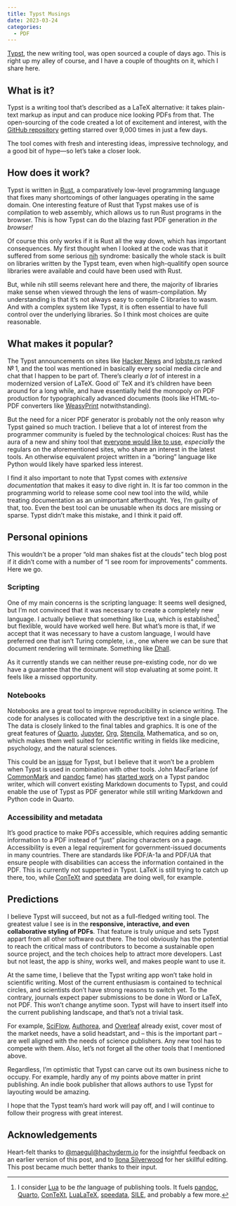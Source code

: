 ```yaml
---
title: Typst Musings
date: 2023-03-24
categories:
  - PDF
---
```


[Typst](https://typst.app), the new writing tool, was open sourced
a couple of days ago. This is right up my alley of course, and I
have a couple of thoughts on it, which I share here.

## What is it?

Typst is a writing tool that's described as a LaTeX alternative:
it takes plain-text markup as input and can produce nice looking
PDFs from that. The open-sourcing of the code created a lot of
excitement and interest, with the [GitHub repository] getting starred
over 9,000 times in just a few days.

The tool comes with fresh and interesting ideas, impressive
technology, and a good bit of hype—so let's take a closer look.

## How does it work?

Typst is written in [Rust], a comparatively low-level programming
language that fixes many shortcomings of other languages operating
in the same domain. One interesting feature of Rust that Typst
makes use of is compilation to web assembly, which allows us to run
Rust programs in the browser. This is how Typst can do the blazing
fast PDF generation *in the browser!*

Of course this only works if it is Rust all the way down, which
has important consequences. My first thought when I looked at the
code was that it suffered from some serious
[nih](https://en.wikipedia.org/wiki/Not_invented_here) syndrome:
basically the whole stack is built on libraries written by the
Typst team, even when high-qualitify open source libraries were
available and could have been used with Rust.

But, while nih still seems relevant here and there, the majority
of libraries make sense when viewed through the lens of
wasm-compilation. My understanding is that it's not always easy to
compile C libraries to wasm. And with a complex system like Typst,
it is often essential to have full control over the underlying
libraries. So I think most choices are quite reasonable.

## What makes it popular?

The Typst announcements on sites like [Hacker News] and [lobste.rs]
ranked № 1, and the tool was mentioned in basically every social
media circle and chat that I happen to be part of. There's clearly
*a lot* of interest in a modernized version of LaTeX. Good ol' TeX
and it's children have been around for a long while, and have
essentially held the monopoly on PDF production for typographically
advanced documents (tools like HTML-to-PDF converters like
[WeasyPrint] notwithstanding).

But the need for a nicer PDF generator is probably not the only
reason why Typst gained so much traction. I believe that a lot of
interest from the programmer community is fueled by the
technological choices: Rust has the aura of a new and shiny tool
that [everyone would like to use], *especially* the regulars on
the aforementioned sites, who share an interest in the latest
tools. An otherwise equivalent project written in a "boring"
language like Python would likely have sparked less interest.

I find it also important to note that Typst comes with *extensive
documentation* that makes it easy to dive right in. It is far too
common in the programming world to release some cool new tool into
the wild, while treating documentation as an unimportant
afterthought. Yes, I'm guilty of that, too. Even the best tool can
be unusable when its docs are missing or sparse. Typst didn't make
this mistake, and I think it paid off.

## Personal opinions

This wouldn't be a proper "old man shakes fist at the clouds" tech
blog post if it didn't come with a number of "I see room for
improvements" comments. Here we go.

### Scripting

One of my main concerns is the scripting language: It seems well
designed, but I'm not convinced that it was necessary to create a
completely new language. I actually believe that something like
Lua, which is established[^1] but flexlible, would have worked well
here. But what's more is that, if we accept that it was necessary
to have a custom language, I would have preferred one that isn't
Turing complete, i.e., one where we can be sure that document
rendering will terminate. Something like [Dhall].

As it currently stands we can neither reuse pre-existing code, nor
do we have a guarantee that the document will stop evaluating at
some point. It feels like a missed opportunity.

### Notebooks

Notebooks are a great tool to improve reproducibility in science
writing. The code for analyses is collocated with the descriptive
text in a single place. The data is closely linked to the final
tables and graphics. It is one of the great features of [Quarto],
[Jupyter], [Org], [Stencila], Mathematica, and so on, which makes
them well suited for scientific writing in fields like
medicine, psychology, and the natural sciences.

This could be an [issue] for Typst, but I believe that it won't be a
problem when Typst is used in combination with other tools. John
MacFarlane (of [CommonMark] and [pandoc] fame) has [started work]
on a Typst pandoc writer, which will convert existing
Markdown documents to Typst, and could enable the use of Typst as
PDF generator while still writing Markdown and Python code in
Quarto.

[issue]: https://github.com/typst/typst/issues/117

### Accessibility and metadata

It's good practice to make PDFs accessible, which requires adding
semantic information to a PDF instead of "just" placing characters
on a page. Accessibility is even a legal requirement for
government-issued documents in many countries. There are standards
like PDF/A-1a and PDF/UA that ensure people with disabilities can
access the information contained in the PDF. This is currently not
supperted in Typst. LaTeX is still trying to catch up there, too,
while [ConTeXt] and [speedata] are doing well, for example.

## Predictions

I believe Typst will succeed, but not as a full-fledged writing
tool. The greatest value I see is in the **responsive, interactive,
and even collaborative styling of PDFs**. That feature is truly
unique and sets Typst appart from all other software out there.
The tool obviously has the potential to reach the critical mass of
contributors to become a sustainable open source project, and the
tech choices help to attract more developers. Last but not least,
the app is shiny, works well, and makes people want to use it.

At the same time, I believe that the Typst writing app won't take
hold in scientific writing. Most of the current enthusiasm is
contained to technical circles, and scientists don't have strong
reasons to switch yet. To the contrary, journals expect paper
submissions to be done in Word or LaTeX, not PDF. This won't
change anytime soon. Typst will have to insert itself into the
current publishing landscape, and that's not a trivial task.

For example, [SciFlow], [Authorea], and [Overleaf] already exist,
cover most of the market needs, have a solid headstart, and – this
is the important part – are well aligned with the needs of science
publishers. Any new tool has to compete with them. Also, let's not
forget all the other tools that I mentioned above.

Regardless, I'm optimistic that Typst can carve out its own
business niche to occupy. For example, hardly any of my points
above matter in print publishing. An indie book publisher that
allows authors to use Typst for layouting would be amazing.

I hope that the Typst team's hard work will pay off, and I will
continue to follow their progress with great interest.

## Acknowledgements

Heart-felt thanks to [\@maegul@hachyderm.io] for the insightful
feedback on an earlier version of this post, and to [Ilona
Silverwood][] for her skillful editing. This post became much better
thanks to their input.

[^1]: I consider [Lua] to be *the* language of publishing tools.
    It fuels [pandoc], [Quarto], [ConTeXt], [LuaLaTeX],
    [speedata], [SILE], and probably a few more.

[GitHub repository]: https://github.com/typst/typst
[Hacker News]: https://news.ycombinator.com/item?id=35250210
[lobste.rs]: https://lobste.rs/s/ko1yjj/typst_new_markup_based_typesetting
[Authorea]: https://www.authorea.com/
[CommonMark]: https://commonmark.org
[ConTeXt]: https://wiki.contextgarden.net/
[Dhall]: https://dhall-lang.org/
[Jupyter]: https://jupyter.org/
[Lua]: https://lua.org/
[LuaLaTeX]: http://luatex.org/
[Org]: https://orgmode.org/
[Overleaf]: https://overleaf.com/
[Quarto]: https://quarto.org/
[Rust]: https://www.rust-lang.org/
[SciFlow]: https://sciflow.net/
[SILE]: https://sile-typesetter.org/
[Stencila]: https://stenci.la/
[WeasyPrint]: https://weasyprint.org/
[\@maegul@hachyderm.io]: https://hachyderm.io/@maegul
[pandoc]: https://pandoc.org/
[speedata]: https://speedata.de/
[started work]: https://github.com/jgm/pandoc/issues/8713
[everyone would like to use]: https://stackoverflow.blog/2023/01/26/comparing-tag-trends-with-our-most-loved-programming-languages/
[Ilona Silverwood]: https://ilonasilverwood.github.io/
